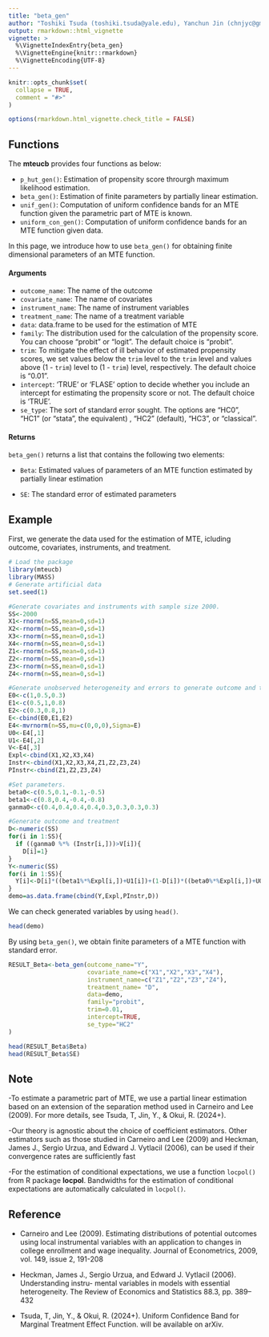 ```yaml
---
title: "beta_gen"
author: "Toshiki Tsuda (toshiki.tsuda@yale.edu), Yanchun Jin (chnjyc@gmail.com), Ryo Okui (okuiryo@e.u-tokyo.ac.jp)"
output: rmarkdown::html_vignette
vignette: >
  %\VignetteIndexEntry{beta_gen}
  %\VignetteEngine{knitr::rmarkdown}
  %\VignetteEncoding{UTF-8}
---
```


```r
knitr::opts_chunk$set(
  collapse = TRUE,
  comment = "#>"
)

options(rmarkdown.html_vignette.check_title = FALSE) 
```

## Functions

The **mteucb** provides four functions as below:

-   `p_hut_gen()`: Estimation of propensity score throurgh maximum likelihood estimation.
-   `beta_gen()`: Estimation of finite parameters by partially linear estimation.
-   `unif_gen()`: Computation of uniform confidence bands for an MTE function given the parametric part of MTE is known.
-   `uniform_con_gen()`: Computation of uniform confidence bands for an MTE function given data.

In this page, we introduce how to use `beta_gen()` for obtaining finite dimensional parameters of an MTE function.

#### Arguments

-   `outcome_name`: The name of the outcome
-   `covariate_name`: The name of covariates
-   `instrument_name`: The name of instrument variables
-   `treatment_name`: The name of a treatment variable
-   `data`: data.frame to be used for the estimation of MTE
-   `family`: The distribution used for the calculation of the propensity score. You can choose "probit" or "logit". The default choice is "probit".
-   `trim`: To mitigate the effect of ill behavior of estimated propensity scores, we set values below the `trim` level to the `trim` level and values above (1 - `trim`) level to (1 - `trim`) level, respectively. The default choice is "0.01".
-   `intercept`: 'TRUE' or 'FLASE' option to decide whether you include an intercept for estimating the propensity score or not. The default choice is 'TRUE'.
-   `se_type`: The sort of standard error sought. The options are "HC0", "HC1" (or "stata", the equivalent) , "HC2" (default), "HC3", or "classical".

#### Returns

`beta_gen()` returns a list that contains the following two elements:

-   `Beta`: Estimated values of parameters of an MTE function estimated by partially linear estimation

-   `SE`: The standard error of estimated parameters

## Example

First, we generate the data used for the estimation of MTE, icluding outcome, covariates, instruments, and treatment.

```r
# Load the package
library(mteucb)
library(MASS)
# Generate artificial data
set.seed(1)

#Generate covariates and instruments with sample size 2000.
SS<-2000
X1<-rnorm(n=SS,mean=0,sd=1)
X2<-rnorm(n=SS,mean=0,sd=1)
X3<-rnorm(n=SS,mean=0,sd=1)
X4<-rnorm(n=SS,mean=0,sd=1)
Z1<-rnorm(n=SS,mean=0,sd=1)
Z2<-rnorm(n=SS,mean=0,sd=1)
Z3<-rnorm(n=SS,mean=0,sd=1)
Z4<-rnorm(n=SS,mean=0,sd=1)

#Generate unobserved heterogeneity and errors to generate outcome and treatment
E0<-c(1,0.5,0.3)
E1<-c(0.5,1,0.8)
E2<-c(0.3,0.8,1)
E<-cbind(E0,E1,E2)
E4<-mvrnorm(n=SS,mu=c(0,0,0),Sigma=E)
U0<-E4[,1]
U1<-E4[,2]
V<-E4[,3]
Expl<-cbind(X1,X2,X3,X4)
Instr<-cbind(X1,X2,X3,X4,Z1,Z2,Z3,Z4)
PInstr<-cbind(Z1,Z2,Z3,Z4)

#Set parameters.
beta0<-c(0.5,0.1,-0.1,-0.5)
beta1<-c(0.8,0.4,-0.4,-0.8)
ganma0<-c(0.4,0.4,0.4,0.4,0.3,0.3,0.3,0.3)

#Generate outcome and treatment
D<-numeric(SS)
for(i in 1:SS){
  if ((ganma0 %*% (Instr[i,]))>V[i]){
    D[i]=1}
}
Y<-numeric(SS)
for(i in 1:SS){
  Y[i]<-D[i]*((beta1%*%Expl[i,])+U1[i])+(1-D[i])*((beta0%*%Expl[i,])+U0[i])
}
demo=as.data.frame(cbind(Y,Expl,PInstr,D))
```

We can check generated variables by using `head()`.

```r
head(demo)
```

By using `beta_gen()`, we obtain finite parameters of a MTE function with standard error.

```r
RESULT_Beta<-beta_gen(outcome_name="Y",
                      covariate_name=c("X1","X2","X3","X4"),
                      instrument_name=c("Z1","Z2","Z3","Z4"),
                      treatment_name= "D",
                      data=demo,
                      family="probit",
                      trim=0.01,
                      intercept=TRUE,
                      se_type="HC2"
)

head(RESULT_Beta$Beta)
head(RESULT_Beta$SE)

```

## Note

-To estimate a parametric part of MTE, we use a partial linear estimation based on an extension of the separation method used in Carneiro and Lee (2009). For more details, see Tsuda, T, Jin, Y., & Okui, R. (2024+).

-Our theory is agnostic about the choice of coefficient estimators. Other estimators such as those studied in Carneiro and Lee (2009) and Heckman, James J., Sergio Urzua, and Edward J. Vytlacil (2006), can be used if their convergence rates are sufficiently fast

-For the estimation of conditional expectations, we use a function `locpol()` from R package **locpol**. Bandwidths for the estimation of conditional expectations are automatically calculated in `locpol()`.

## Reference

-   Carneiro and Lee (2009). Estimating distributions of potential outcomes using local instrumental variables with an application to changes in college enrollment and wage inequality. Journal of Econometrics, 2009, vol. 149, issue 2, 191-208

-   Heckman, James J., Sergio Urzua, and Edward J. Vytlacil (2006). Understanding instru- mental variables in models with essential heterogeneity. The Review of Economics and Statistics 88.3, pp. 389–432

-   Tsuda, T, Jin, Y., & Okui, R. (2024+). Uniform Confidence Band for Marginal Treatment Effect Function. will be available on arXiv.
